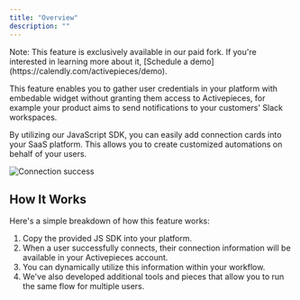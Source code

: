```yaml
---
title: "Overview"
description: ""
---
```


<Tip>
Note: This feature is exclusively available in our paid fork. If you're interested in learning more about it, [Schedule a demo](https://calendly.com/activepieces/demo).
</Tip>


This feature enables you to gather user credentials in your platform with embedable widget without granting them access to Activepieces, for example your product aims to send notifications to your customers' Slack workspaces.

By utilizing our JavaScript SDK, you can easily add connection cards into your SaaS platform. This allows you to create customized automations on behalf of your users.

![Connection success](../../resources/screenshots/multi-tenancy-connection-success.png)

## How It Works

Here's a simple breakdown of how this feature works:

1. Copy the provided JS SDK into your platform.
2. When a user successfully connects, their connection information will be available in your Activepieces account.
3. You can dynamically utilize this information within your workflow.
4. We've also developed additional tools and pieces that allow you to run the same flow for multiple users.

